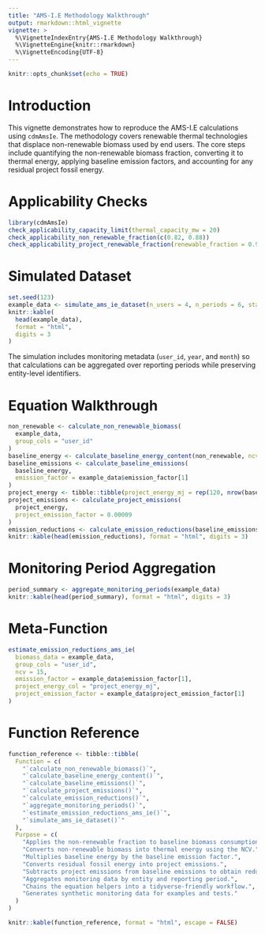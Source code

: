 ```yaml
---
title: "AMS-I.E Methodology Walkthrough"
output: rmarkdown::html_vignette
vignette: >
  %\VignetteIndexEntry{AMS-I.E Methodology Walkthrough}
  %\VignetteEngine{knitr::rmarkdown}
  %\VignetteEncoding{UTF-8}
---
```


```r
knitr::opts_chunk$set(echo = TRUE)
```

# Introduction

This vignette demonstrates how to reproduce the AMS-I.E calculations using `cdmAmsIe`.
The methodology covers renewable thermal technologies that displace non-renewable
biomass used by end users. The core steps include quantifying the non-renewable
biomass fraction, converting it to thermal energy, applying baseline emission
factors, and accounting for any residual project fossil energy.

# Applicability Checks

```r
library(cdmAmsIe)
check_applicability_capacity_limit(thermal_capacity_mw = 20)
check_applicability_non_renewable_fraction(c(0.82, 0.88))
check_applicability_project_renewable_fraction(renewable_fraction = 0.95)
```

# Simulated Dataset

```r
set.seed(123)
example_data <- simulate_ams_ie_dataset(n_users = 4, n_periods = 6, start_year = 2024)
knitr::kable(
  head(example_data),
  format = "html",
  digits = 3
)
```

The simulation includes monitoring metadata (`user_id`, `year`, and `month`) so
that calculations can be aggregated over reporting periods while preserving
entity-level identifiers.

# Equation Walkthrough

```r
non_renewable <- calculate_non_renewable_biomass(
  example_data,
  group_cols = "user_id"
)
baseline_energy <- calculate_baseline_energy_content(non_renewable, ncv = 15)
baseline_emissions <- calculate_baseline_emissions(
  baseline_energy,
  emission_factor = example_data$emission_factor[1]
)
project_energy <- tibble::tibble(project_energy_mj = rep(120, nrow(baseline_energy)))
project_emissions <- calculate_project_emissions(
  project_energy,
  project_emission_factor = 0.00009
)
emission_reductions <- calculate_emission_reductions(baseline_emissions, project_emissions)
knitr::kable(head(emission_reductions), format = "html", digits = 3)
```

# Monitoring Period Aggregation

```r
period_summary <- aggregate_monitoring_periods(example_data)
knitr::kable(head(period_summary), format = "html", digits = 3)
```

# Meta-Function

```r
estimate_emission_reductions_ams_ie(
  biomass_data = example_data,
  group_cols = "user_id",
  ncv = 15,
  emission_factor = example_data$emission_factor[1],
  project_energy_col = "project_energy_mj",
  project_emission_factor = example_data$project_emission_factor[1]
)
```

# Function Reference

```r
function_reference <- tibble::tibble(
  Function = c(
    "`calculate_non_renewable_biomass()`",
    "`calculate_baseline_energy_content()`",
    "`calculate_baseline_emissions()`",
    "`calculate_project_emissions()`",
    "`calculate_emission_reductions()`",
    "`aggregate_monitoring_periods()`",
    "`estimate_emission_reductions_ams_ie()`",
    "`simulate_ams_ie_dataset()`"
  ),
  Purpose = c(
    "Applies the non-renewable fraction to baseline biomass consumption.",
    "Converts non-renewable biomass into thermal energy using the NCV.",
    "Multiplies baseline energy by the baseline emission factor.",
    "Converts residual fossil energy into project emissions.",
    "Subtracts project emissions from baseline emissions to obtain reductions.",
    "Aggregates monitoring data by entity and reporting period.",
    "Chains the equation helpers into a tidyverse-friendly workflow.",
    "Generates synthetic monitoring data for examples and tests."
  )
)

knitr::kable(function_reference, format = "html", escape = FALSE)
```
